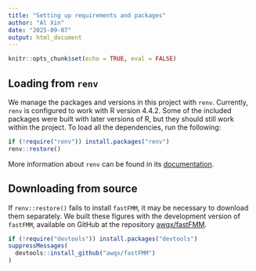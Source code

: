 ```yaml
---
title: "Setting up requirements and packages"
author: "Al Xin"
date: "2025-09-07"
output: html_document
---
```


```r
knitr::opts_chunk$set(echo = TRUE, eval = FALSE)
```

## Loading from `renv`

We manage the packages and versions in this project with `renv`. Currently, `renv` is configured to work with R version 4.4.2. Some of the included packages were built with later versions of R, but they should still work within the project. To load all the dependencies, run the following:

```r
if (!require("renv")) install.packages("renv")
renv::restore()
```

More information about `renv` can be found in its [documentation](https://rstudio.github.io/renv/articles/renv.html).

## Downloading from source

If `renv::restore()` fails to install `fastFMM`, it may be necessary to download them separately. We built these figures with the development version of `fastFMM`, available on GitHub at the repository [awqx/fastFMM](https://github.com/awqx/fastFMM). 

```r
if (!require("devtools")) install.packages("devtools")
suppressMessages(
  devtools::install_github("awqx/fastFMM")
)
```



